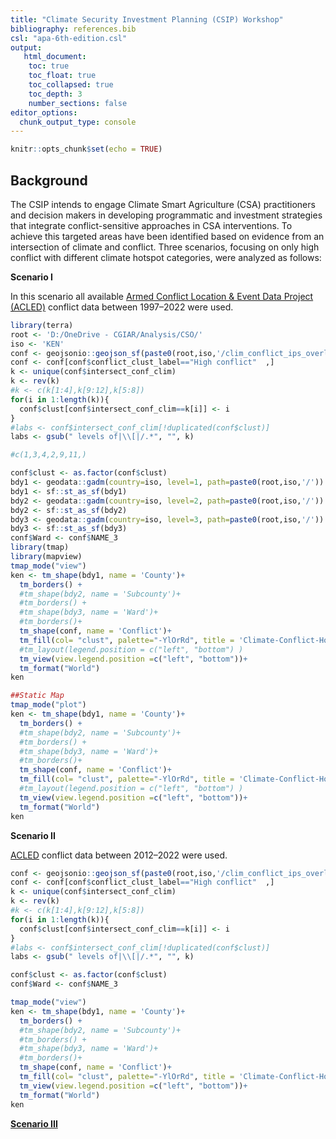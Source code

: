 ```yaml
---
title: "Climate Security Investment Planning (CSIP) Workshop"
bibliography: references.bib
csl: "apa-6th-edition.csl"
output: 
   html_document:
    toc: true
    toc_float: true
    toc_collapsed: true
    toc_depth: 3
    number_sections: false
editor_options: 
  chunk_output_type: console
---
```


```r
knitr::opts_chunk$set(echo = TRUE)
```

## Background

The CSIP intends to engage Climate Smart Agriculture (CSA) practitioners and decision makers in developing programmatic and investment strategies that integrate conflict-sensitive approaches in CSA interventions. To achieve this targeted areas have been identified based on evidence from an intersection of climate and conflict. Three scenarios, focusing on only high conflict with different climate hotspot categories, were analyzed as follows:

**Scenario I**

In this scenario all available [Armed Conflict Location & Event Data Project (ACLED)](https://acleddata.com/) conflict data between 1997--2022 were used. 

```r
library(terra)
root <- 'D:/OneDrive - CGIAR/Analysis/CSO/'
iso <- 'KEN'
conf <- geojsonio::geojson_sf(paste0(root,iso,'/clim_conflict_ips_overlays (ACCLED-1997-2022).geojson'))
conf <- conf[conf$conflict_clust_label=="High conflict"  ,]
k <- unique(conf$intersect_conf_clim)
k <- rev(k)
#k <- c(k[1:4],k[9:12],k[5:8])
for(i in 1:length(k)){
  conf$clust[conf$intersect_conf_clim==k[i]] <- i
}
#labs <- conf$intersect_conf_clim[!duplicated(conf$clust)]
labs <- gsub(" levels of|\\[|/.*", "", k)

#c(1,3,4,2,9,11,)

conf$clust <- as.factor(conf$clust)
bdy1 <- geodata::gadm(country=iso, level=1, path=paste0(root,iso,'/'))
bdy1 <- sf::st_as_sf(bdy1)
bdy2 <- geodata::gadm(country=iso, level=2, path=paste0(root,iso,'/'))
bdy2 <- sf::st_as_sf(bdy2)
bdy3 <- geodata::gadm(country=iso, level=3, path=paste0(root,iso,'/'))
bdy3 <- sf::st_as_sf(bdy3)
conf$Ward <- conf$NAME_3
library(tmap)
library(mapview)
tmap_mode("view")
ken <- tm_shape(bdy1, name = 'County')+
  tm_borders() +
  #tm_shape(bdy2, name = 'Subcounty')+
  #tm_borders() +
  #tm_shape(bdy3, name = 'Ward')+
  #tm_borders()+
  tm_shape(conf, name = 'Conflict')+
  tm_fill(col= "clust", palette="-YlOrRd", title = 'Climate-Conflict-Hotspots', labels=labs, popup.vars=c("Ward", "FATALITIES", "climvar_medn_prec", "livelihoods", "female_population", "male_population", "median_male_female_edu_diff"))+
  #tm_layout(legend.position = c("left", "bottom") )
  tm_view(view.legend.position =c("left", "bottom"))+
  tm_format("World")
ken 

```


```r
##Static Map
tmap_mode("plot")
ken <- tm_shape(bdy1, name = 'County')+
  tm_borders() +
  #tm_shape(bdy2, name = 'Subcounty')+
  #tm_borders() +
  #tm_shape(bdy3, name = 'Ward')+
  #tm_borders()+
  tm_shape(conf, name = 'Conflict')+
  tm_fill(col= "clust", palette="-YlOrRd", title = 'Climate-Conflict-Hotspots', labels=labs, popup.vars=c("Ward", "FATALITIES", "climvar_medn_prec", "livelihoods", "female_population", "male_population", "median_male_female_edu_diff"))+
  #tm_layout(legend.position = c("left", "bottom") )
  tm_view(view.legend.position =c("left", "bottom"))+
  tm_format("World")
ken 

```


**Scenario II**

[ACLED](https://acleddata.com/) conflict data between 2012--2022 were used. 

```r
conf <- geojsonio::geojson_sf(paste0(root,iso,'/clim_conflict_ips_overlays (ACCLED-2012-2022).geojson'))
conf <- conf[conf$conflict_clust_label=="High conflict"  ,]
k <- unique(conf$intersect_conf_clim)
k <- rev(k)
#k <- c(k[1:4],k[9:12],k[5:8])
for(i in 1:length(k)){
  conf$clust[conf$intersect_conf_clim==k[i]] <- i
}
#labs <- conf$intersect_conf_clim[!duplicated(conf$clust)]
labs <- gsub(" levels of|\\[|/.*", "", k)

conf$clust <- as.factor(conf$clust)
conf$Ward <- conf$NAME_3

tmap_mode("view")
ken <- tm_shape(bdy1, name = 'County')+
  tm_borders() +
  #tm_shape(bdy2, name = 'Subcounty')+
  #tm_borders() +
  #tm_shape(bdy3, name = 'Ward')+
  #tm_borders()+
  tm_shape(conf, name = 'Conflict')+
  tm_fill(col= "clust", palette="-YlOrRd", title = 'Climate-Conflict-Hotspots', labels=labs, popup.vars=c("Ward", "FATALITIES", "climvar_medn_prec", "livelihoods", "female_population", "male_population", "median_male_female_edu_diff"))+
  tm_view(view.legend.position =c("left", "bottom"))+
  tm_format("World")
ken 

```


[**Scenario III**](csipIII.html)

